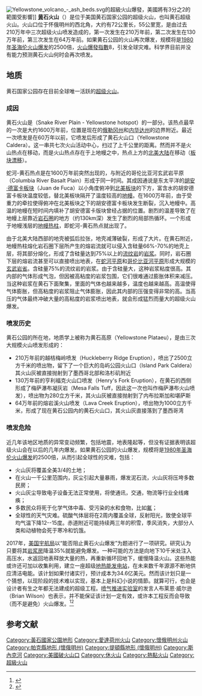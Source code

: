{{主|黃石國家公園}}
{{Infobox mountain
| name = 黄石火山<br />Yellowstone Caldera
| photo = Yellowstone River in Hayden Valley.jpg
| photo_caption = 黃石火山口的東北部分，圖中[[黃石河|黃石河]]流經[[海登山谷|海登山谷]]（Hayden Valley），而遠方是火山口邊沿
| elevation_ft = 10308
| elevation_ref = 在[[謝里登山|謝里登山]]（Mount Sheridan）<ref>{{cite web
  | url = http://www.peakbagger.com/peak.aspx?pid=5176
  | title = Mount Sheridan,vbe 3 Wyoming
  | publisher = Peakbagger.com
  | accessdate = 2008-12-31
  | archive-date = 2019-04-26
  | archive-url = https://web.archive.org/web/20190426185645/https://www.peakbagger.com/peak.aspx?pid=5176
  | dead-url = no
  }}</ref>
| prominence =
| location = 美国[[怀俄明州|怀俄明州]][[黄石国家公园|黄石国家公园]]
| range = [[洛磯山脈|洛磯山脈]]
| coordinates = {{coord|44|24|N|110|42|W|display=inline,title|type:mountain_region:US|name=Yellowstone Caldera}}
| topo = [[United_States_Geological_Survey|USGS]] 黄石国家公园
| type = [[破火山口|破火山口]]<ref name="GVP">{{cite gvp | vnum = 1205-01- | name = Yellowstone| accessdate = 2008-12-31}}</ref>和 [[超级火山|超级火山]]
| age = 640,000年<ref name="GVP"/>
| last_eruption = 1350 BC ± 200年<ref name="GVP"/>
| first_ascent =
| easiest_route = 遠足／乘車
}}
[[File:Yellowstone_volcano_-_ash_beds.svg|thumb]]的超級火山爆發，美國將有3分之2的範圍受影響]]
'''[[熔岩溪火山|黄]]石火山'''（{{lang-en|Yellowstone Caldera}}）是位于美国黄石国家公园的超级火山，也叫黄石超级火山。火山口位于怀俄明州的西北角，大约有72公里长，55公里宽，是由过去210万年中三次超级火山喷发造成的，第一次发生在210万年前，第二次发生在130万年前，第三次发生在64万年前。如果黄石公园的火山再次爆发，规模将是[[1980年圣海伦火山爆发|1980年圣海伦火山爆发]]的2500倍，[[火山爆發指數|火山爆發指數]]8，引发全球灾难。科学界目前并没有能力预测黄石火山何时会再次喷发。

== 地质 ==
黄石国家公园存在目前全球唯一活跃的[[超级火山|超级火山]]。

===成因===
黄石火山是'''{{tsl|en|Yellowstone hotspot|蛇河-黄石热点}}'''（Snake River Plain - Yellowstone hotspot）的一部分。该热点最早的一次是大约1600万年前，位置是现在的[[俄勒冈州|俄勒冈州]]和[[内华达州|内华达州]]的边界附近。最近一次喷发是在60万年以前，它喷发后形成了黄石火山口（Yellowstone Caldera）。这一串共七次火山活动中心，扫过了上千公里的距离。然而并不是火山热点在移动，而是火山热点存在于上地幔之中，热点上方的[[北美大陆|北美大陆]]在移动（[[板塊漂移|板块漂移]]）。

蛇河-黄石热点是在1600万年前突然出现的，与附近的哥伦比亚河玄武岩平原（Columbia River Basalt Plain）形成于同一时间。其成因通说是东太平洋的[[胡安·德富卡板块|胡安·德富卡板块]]（Juan de Fuca）以小角度俯冲到[[北美板块|北美板块]]的下方，富含水的胡安德富卡板块温度较低，替北美板块隔开了温度较高的[[地幔|地幔]]。在1600万年前，由于受重力的牵拉使得俯冲在北美板块之下的胡安德富卡板块发生断裂，沉入地幔中。高温的地幔在短时间内填补了胡安德富卡版块曾经占据的位置。剧烈的温差导致了在地幔上层靠近[[岩石圈|岩石圈]]的地方（约130km深）发生了剧烈的局部热循环。一个形成于地幔浅层的[[地函熱柱|地幔热柱]]，即蛇河-黄石热点就出现了。

由于北美大陆西部的地壳被弧后拉张，地壳减薄破裂，形成了大片{{tsl|en|Basin and Range Province|盆地-山岭区域}}。在黄石附近，地幔热柱熔化岩石圈下层所产生的熔岩流就可以侵入含硅量66%-70%的地壳上层，将其部分熔化，形成了含硅量达到75%以上的[[流纹岩|流纹岩]]的[[岩浆|岩浆]]。同时，岩石圈下层的熔岩流甚至可以直接喷出地表，在[[蛇河平原|蛇河平原]]和[[哥伦比亚河平原|哥伦比亚河平原]]形成大规模的[[玄武岩省|玄武岩省]]。含硅量75%的流纹岩的岩浆。由于含硅量大，这种岩浆粘度很高。其内部的气体形成气泡，但因被高粘度的岩浆包围，它们很难通过膨胀体积来减压。当这种岩浆在黄石下面聚集，里面的气体也越来越多，温度也越来越高。高温使得气体膨胀，但高粘度的岩浆阻止气体膨胀，因此其内部的压强变得非常的高。当高压的气体最终冲破大量的高粘度的岩浆喷出地表，就会形成猛烈而量大的超级火山爆发。
 
===喷发历史===
黄石公园的所在地，地质学上被称为黄石高原（Yellowstone Plataeu），是由三次大规模火山喷发形成的：
*210万年前的越桔梅岭喷发（Huckleberry Ridge Eruption），喷出了2500立方千米的喷出物，留下了一个巨大的岛屿公园火山口（Island Park Caldera）其火山灰被直接抛射到了墨西哥北部和洛杉矶附近
*130万年前的亨利福克火山口喷发（Henry's Fork Eruption），在黄石的西侧形成了梅萨瀑布凝灰岩（Mesa Falls Tuff，因此这一次也叫作梅萨瀑布火山喷发），喷出物为280立方千米，其火山灰被直接抛射到了内布拉斯加和堪萨斯
*64万年前的熔岩溪火山喷发（Lava Creek Eruption），喷出物为1000立方千米，形成了现在黄石公园内的黄石火山口，其火山灰直接落到了墨西哥湾

===喷发危险===
近几年该地区地质的异常变动频繁，包括地震，地表隆起等，但没有证据表明该超级火山会在以后的几年内爆发。如果黄石公园的火山爆发，规模将是[[1980年圣海伦火山爆发|1980年圣海伦火山爆发]]的2500倍，从而引起全球性的灾难，包括：

* 火山灰将覆盖全美3/4的土地；
* 在火山一千公里范围内，灰尘引起大量暴雨，爆发泥石流，火山灰将压垮多数民房；
* 火山灰尘导致电子设备无法正常使用，将使通讯，交通，物流等行业全线瘫痪；
* 多数民众将死于化学气体中毒、受污染的水和食物，比如[[氟|氟]]；
* 全球性的天气灾难。硫酸气体层将在2周内覆盖全球，反射阳光，致使全球平均气温下降12--15度。赤道附近可能持续两三年的积雪，季风消失，大部分人类和动植物会死于寒冷和饥饿。

2017年，[[美国宇航局|美国宇航局]]以“能否阻止黄石火山爆发”为题进行了一项研究。研究认为只要将其[[岩浆房|岩浆房]]降温35%就能避免爆发。一种可能的方法是向地下10千米处注入高压水，水返回地表释放大量的热，再重新循环回地下，缓慢降温火山。这些热能或许还可加以收集利用，建立一座超级[[地热能发电|地热能发电站]]，在未来数千年源源不断地供应清洁电能。该计划如果付诸实行，预计成本为34.6亿美元。然而该计划只是一个猜想，以现阶段的技术难以实现，基本上是科幻小说的情節。就算可行，也会是设计者有生之年都无法建成的超级工程。[[喷气推进实验室|喷气推进实验室]]的发言人布莱恩·威尔逊（Brian Wilson）也表示，并不能保证该计划一定有效，或许本工程反而会导致（而不是避免）火山爆发。<ref>{{Cite web|url=https://www.bbc.com/future/article/20170817-nasas-ambitious-plan-to-save-earth-from-a-supervolcano|title=Nasa's ambitious plan to save Earth from a supervolcano|first=David|last=Cox|website=www.bbc.com|access-date=April 29, 2020}}</ref><ref>{{Cite web|url=https://www.discovermagazine.com/planet-earth/no-nasa-isnt-going-to-drill-to-stop-yellowstone-from-erupting|title=No, NASA Isn't Going to Drill to Stop Yellowstone from Erupting|website=Discover Magazine|access-date=April 29, 2020}}</ref>

== 参考文献 ==
{{reflist}}

{{DEFAULTSORT:Yellowstone Caldera}}
[[Category:黃石國家公園地形|Category:黃石國家公園地形]]
[[Category:愛達荷州火山|Category:愛達荷州火山]]
[[Category:懷俄明州火山|Category:懷俄明州火山]]
[[Category:帕克縣地形_(懷俄明州)|Category:帕克縣地形 (懷俄明州)]]
[[Category:提頓縣地形_(懷俄明州)|Category:提頓縣地形 (懷俄明州)]]
[[Category:斯內克河|Category:斯內克河]]
[[Category:美國破火山口|Category:美國破火山口]]
[[Category:休火山|Category:休火山]]
[[Category:熱點火山|Category:熱點火山]]
[[Category:超級火山|Category:超級火山]]